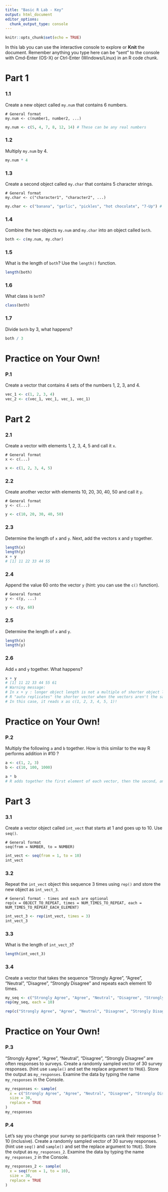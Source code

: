 ```yaml
---
title: "Basic R Lab - Key"
output: html_document
editor_options: 
  chunk_output_type: console
---
```


```r
knitr::opts_chunk$set(echo = TRUE)
```


In this lab you can use the interactive console to explore or **Knit** the document. 
Remember anything you type here can be "sent" to the console with Cmd-Enter (OS-X) or Ctrl-Enter (Windows/Linux) in an R code chunk.


# Part 1

### 1.1 

Create a new object called `my.num` that contains 6 numbers.

```
# General format
my.num <- c(number1, number2, ...)
```

```r
my.num <- c(5, 4, 7, 8, 12, 14) # These can be any real numbers
```

### 1.2

Multiply `my.num` by 4.

```r
my.num * 4
```

### 1.3

Create a second object called `my.char` that contains 5 character strings.

```
# General format
my.char <- c("character1", "character2", ...)
```

```r
my.char <- c("banana", "garlic", "pickles", "hot chocolate", "7-Up") # Again,these can be anything
```

### 1.4

Combine the two objects `my.num` and `my.char` into an object called `both`.

```r
both <- c(my.num, my.char)
```

### 1.5

What is the length of `both`? Use the `length()` function.

```r
length(both)
```

### 1.6 

What class is `both`?

```r
class(both)
```

### 1.7

Divide `both` by 3, what happens?

```r
both / 3
```

# Practice on Your Own!

### P.1

Create a vector that contains 4 sets of the numbers 1, 2, 3, and 4.

```r
vec_1 <- c(1, 2, 3, 4)
vec_2 <- c(vec_1, vec_1, vec_1, vec_1)
```


# Part 2

### 2.1

Create a vector with elements 1, 2, 3, 4, 5 and call it `x`.

```
# General format
x <- c(...)
```
 
```r
x <- c(1, 2, 3, 4, 5)
```

### 2.2

Create another vector with elements 10, 20, 30, 40, 50 and call it `y`.

```
# General format
y <- c(...)
```

```r
y <- c(10, 20, 30, 40, 50)
```

### 2.3

Determine the length of `x` and `y`. Next, add the vectors x and y together.

```r
length(x)
length(y)
x + y
# [1] 11 22 33 44 55
```

### 2.4

Append the value 60 onto the vector `y` (hint: you can use the `c()` function).

```
# General format
y <- c(y, ...)
```

```r
y <- c(y, 60)
```

### 2.5

Determine the length of `x` and `y`.

```r
length(x)
length(y)
```

### 2.6

Add `x` and `y` together. What happens?

```r
x + y
# [1] 11 22 33 44 55 61
# Warning message:
# In x + y : longer object length is not a multiple of shorter object length
# R "auto replicates" the shorter vector when the vectors aren't the same length - this is not what we want!
# In this case, it reads x as c(1, 2, 3, 4, 5, 1)!
```


# Practice on Your Own!

### P.2

Multiply the following `a` and `b` together. How is this similar to the way R performs addition in #10 ?

```r
a <- c(1, 2, 3)
b <- c(10, 100, 1000)
```

```r
a * b
# R adds together the first element of each vector, then the second, and so on. This order also applies when multiplying!
```


# Part 3

### 3.1

Create a vector object called `int_vect` that starts at 1 and goes up to 10. Use `seq()`.

```
# General format
seq(from = NUMBER, to = NUMBER)
```

```r
int_vect <- seq(from = 1, to = 10)
int_vect
```

### 3.2

Repeat the `int_vect` object this sequence 3 times using `rep()` and store the new object as `int_vect_3`.

```
# General format - times and each are optional
rep(x = OBJECT_TO_REPEAT, times = NUM_TIMES_TO_REPEAT, each = NUM_TIMES_TO_REPEAT_EACH_ELEMENT)
```

```r
int_vect_3 <- rep(int_vect, times = 3)
int_vect_3
```

### 3.3

What is the length of `int_vect_3`?

```r
length(int_vect_3)
```

### 3.4

Create a vector that takes the sequence "Strongly Agree", "Agree", "Neutral", "Disagree", "Strongly Disagree" and repeats each element 10 times.

```r
my_seq <- c("Strongly Agree", "Agree", "Neutral", "Disagree", "Strongly Disagree")
rep(my_seq, each = 10)

rep(c("Strongly Agree", "Agree", "Neutral", "Disagree", "Strongly Disagree"), each = 10)
```


# Practice on Your Own!

### P.3

"Strongly Agree", "Agree", "Neutral", "Disagree", "Strongly Disagree" are often responses to surveys. Create a randomly sampled vector of 30 survey responses. (hint use `sample()` and set the replace argument to `TRUE`). Store the output as `my_responses`. Examine the data by typing the name `my_responses` in the Console.

```r
my_responses <- sample(
  x = c("Strongly Agree", "Agree", "Neutral", "Disagree", "Strongly Disagree"),
  size = 30,
  replace = TRUE
)
my_responses
```

### P.4

Let's say you change your survey so participants can rank their response 1-10 (inclusive). Create a randomly sampled vector of 30 survey responses. (hint use `seq()` and `sample()` and set the replace argument to `TRUE`). Store the output as `my_responses_2`. Examine the data by typing the name `my_responses_2` in the Console.

```r
my_responses_2 <- sample(
  x = seq(from = 1, to = 10),
  size = 30,
  replace = TRUE
)
```
